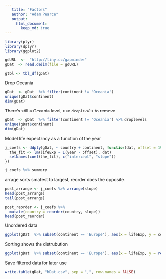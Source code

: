 ```yaml
---
   title: "Factors"  
   author: "Adam Pearce"  
   output:  
     html_document:  
       keep_md: true  
---
```


```r
library(plyr)
library(dplyr)
library(ggplot2)

gdURL  <-  "http://tiny.cc/gapminder"
gDat  <- read.delim(file = gdURL)

gtbl <- tbl_df(gDat)
```

Drop Oceania
```r
gDat  <- gDat  %>% filter(continent != 'Oceania')
unique(gDat$continent)
dim(gDat)
```

There's still a Oceania level, use `droplevels` to remove
```r
gDat  <- gDat  %>% filter(continent != 'Oceania') %>% droplevels
unique(gDat$continent)
dim(gDat)
```

Model life expectancy as a function of the year
```r
j_coefs <- ddply(gDat, ~ country + continent, function(dat, offset = 1952) {
  the_fit <- lm(lifeExp ~ I(year - offset), dat)
  setNames(coef(the_fit), c("intercept", "slope"))
})

j_coefs %>% summary
```

arrage sorts smallest to largest, reorder does the opposite.
```r
post_arrange <- j_coefs %>% arrange(slope)
head(post_arrange)
tail(post_arrange)

post_reorder <- j_coefs %>%
  mutate(country = reorder(country, slope))
head(post_reorder)
```

Unordered data
```r
ggplot(gDat  %>% subset(continent == 'Europe'), aes(x = lifeExp, y = country)) + geom_point(size = 1)
```

Sorting shows the distrubution 
```r
ggplot(gDat  %>% subset(continent == 'Europe'), aes(x = lifeExp, y = reorder(country, lifeExp))) + geom_point(size = 1)
```

Save filtered data for later use
```r
write.table(gDat, "hDat.csv", sep = ",", row.names = FALSE)
```

